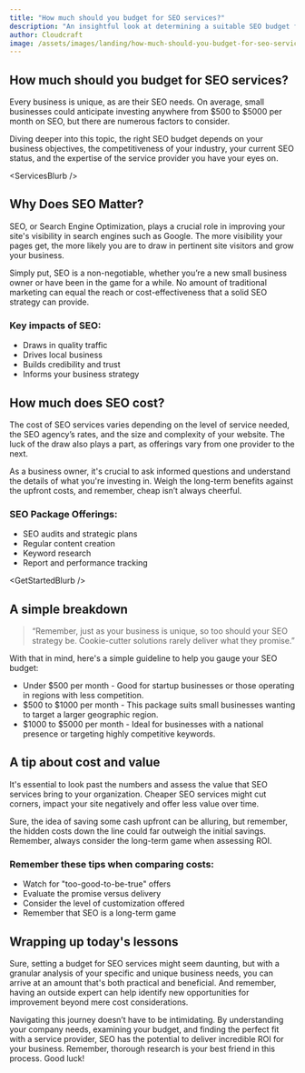 ```yaml
---
title: "How much should you budget for SEO services?"
description: "An insightful look at determining a suitable SEO budget for your small business."
author: Cloudcraft
image: /assets/images/landing/how-much-should-you-budget-for-seo-services.jpg
---
```


## How much should you budget for SEO services?

Every business is unique, as are their SEO needs. On average, small businesses could anticipate investing anywhere from $500 to $5000 per month on SEO, but there are numerous factors to consider.

Diving deeper into this topic, the right SEO budget depends on your business objectives, the competitiveness of your industry, your current SEO status, and the expertise of the service provider you have your eyes on. 

&lt;ServicesBlurb />

## Why Does SEO Matter?

SEO, or Search Engine Optimization, plays a crucial role in improving your site's visibility in search engines such as Google. The more visibility your pages get, the more likely you are to draw in pertinent site visitors and grow your business.

Simply put, SEO is a non-negotiable, whether you’re a new small business owner or have been in the game for a while. No amount of traditional marketing can equal the reach or cost-effectiveness that a solid SEO strategy can provide.

### Key impacts of SEO:

 * Draws in quality traffic
 * Drives local business
 * Builds credibility and trust
 * Informs your business strategy

## How much does SEO cost?

The cost of SEO services varies depending on the level of service needed, the SEO agency’s rates, and the size and complexity of your website. The luck of the draw also plays a part, as offerings vary from one provider to the next.

As a business owner, it's crucial to ask informed questions and understand the details of what you're investing in. Weigh the long-term benefits against the upfront costs, and remember, cheap isn’t always cheerful.

### SEO Package Offerings:

 * SEO audits and strategic plans
 * Regular content creation
 * Keyword research
 * Report and performance tracking 

&lt;GetStartedBlurb />

## A simple breakdown

<blockquote>“Remember, just as your business is unique, so too should your SEO strategy be. Cookie-cutter solutions rarely deliver what they promise.”</blockquote>

With that in mind, here's a simple guideline to help you gauge your SEO budget:

 * Under $500 per month - Good for startup businesses or those operating in regions with less competition.
 * $500 to $1000 per month - This package suits small businesses wanting to target a larger geographic region.
 * $1000 to $5000 per month - Ideal for businesses with a national presence or targeting highly competitive keywords.

## A tip about cost and value

It's essential to look past the numbers and assess the value that SEO services bring to your organization. Cheaper SEO services might cut corners, impact your site negatively and offer less value over time.

Sure, the idea of saving some cash upfront can be alluring, but remember, the hidden costs down the line could far outweigh the initial savings. Remember, always consider the long-term game when assessing ROI.

### Remember these tips when comparing costs:

 * Watch for "too-good-to-be-true" offers
 * Evaluate the promise versus delivery
 * Consider the level of customization offered
 * Remember that SEO is a long-term game

## Wrapping up today's lessons

Sure, setting a budget for SEO services might seem daunting, but with a granular analysis of your specific and unique business needs, you can arrive at an amount that's both practical and beneficial. And remember, having an outside expert can help identify new opportunities for improvement beyond mere cost considerations.

Navigating this journey doesn’t have to be intimidating. By understanding your company needs, examining your budget, and finding the perfect fit with a service provider, SEO has the potential to deliver incredible ROI for your business. Remember, thorough research is your best friend in this process. Good luck!
